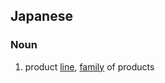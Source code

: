 ==Japanese==
{{ja-kanjitab|せい|ひん|ぐん|yomi=on}}

===Noun===
{{ja-noun|せいひんぐん}}

# {{lb|ja|business|sort=せいひんぐん}} product [[line]], [[family]] of products
